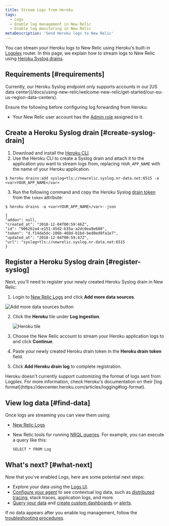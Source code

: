 ```yaml
---
title: Stream Logs from Heroku
tags:
  - Logs
  - Enable log management in New Relic
  - Enable log monitoring in New Relic
metaDescription: 'Send Heroku logs to New Relic'
---
```


You can stream your Heroku logs to New Relic using Heroku's built-in [Logplex](https://devcenter.heroku.com/articles/logplex) router. In this page, we explain how to stream logs to New Relic using [Heroku Syslog drains](https://devcenter.heroku.com/articles/log-drains#syslog-drains).


## Requirements [#requirements]

<Callout variant="important">
Currently, our Heroku Syslog endpoint only supports accounts in our [US data center](/docs/using-new-relic/welcome-new-relic/get-started/our-eu-us-region-data-centers).
</Callout>

Ensure the following before configuring log forwarding from Heroku:

- Your New Relic user account has the [Admin role](/docs/accounts/original-accounts-billing/original-users-roles/users-roles-original-user-model/#roles) assigned to it.

## Create a Heroku Syslog drain [#create-syslog-drain]

1. Download and install the [Heroku CLI](https://devcenter.heroku.com/articles/heroku-cli#download-and-install).
2. Use the Heroku CLI to create a Syslog drain and attach it to the application you want to stream logs from, replacing ```YOUR_APP_NAME``` with the name of your Heroku application.
  ```
  $ heroku drains:add syslog+tls://newrelic.syslog.nr-data.net:6515 -a <var>YOUR_APP_NAME</var>
  ```

3. Run the following command and copy the Heroku Syslog [drain token](https://devcenter.heroku.com/articles/log-drains#drain-tokens) from the ```token``` attribute:
  ```
  $ heroku drains -a <var>YOUR_APP_NAME</var>--json
  ```

  ```
  {
  "addon": null,
  "created_at": "2018-12-04T00:59:46Z",
  "id": "906262a4-e151-45d2-b35a-a2dc0ea9e688",
  "token": "d.f14da5dc-106b-468d-b1bd-bed0ed9fa1e7",
  "updated_at": "2018-12-04T00:59:47Z",
  "url": "syslog+tls://newrelic.syslog.nr-data.net:6515
 }
 ```

## Register a Heroku Syslog drain [#register-syslog]

Next, you'll need to register your newly created Heroku Syslog drain in New Relic:

1. Login to [New Relic Logs](https://one.newrelic.com/launcher/logger.log-launcher) and click **Add more data sources**.

 ![Add more data sources button](./images/add-data.png "Add more data sources button")

2. Click the **Heroku** tile under **Log ingestion**.

   ![Heroku tile](./images/heroku-tile.png "Heroku tile")

3. Choose the New Relic account to stream your Heroku application logs to and click **Continue**.
4. Paste your newly created Heroku drain token in the **Heroku drain token** field.
5. Click **Add Heroku drain log** to complete registration.

<Callout variant="important">
Heroku doesn't currently support customizing the format of logs sent from Logplex. For more information, check Heroku's documentation on their [log format](https://devcenter.heroku.com/articles/logging#log-format).
</Callout>

## View log data [#find-data]

Once logs are streaming you can view them using:

* [New Relic Logs](https://one.newrelic.com/launcher/logger.log-launcher)
* New Relic tools for running [NRQL queries](/docs/chart-builder/use-chart-builder/choose-data/use-advanced-nrql-mode-specify-data). For example, you can execute a query like this:

  ```
  SELECT * FROM Log
  ```

## What's next? [#what-next]

Now that you've enabled Logs, here are some potential next steps:

* Explore your data using the [Logs UI](/docs/explore-your-data-new-relic-logs-ui).
* [Configure your agent](/docs/logs/new-relic-logs/enable-logs-context/enable-logs-context-apm-agents) to see contextual log data, such as [distributed tracing](/docs/understand-dependencies/distributed-tracing/get-started/introduction-distributed-tracing), stack traces, application logs, and more.
* [Query your data](/docs/using-new-relic/data/understand-data/query-new-relic-data) and [create custom dashboards](/docs/dashboards/new-relic-one-dashboards/get-started/introduction-new-relic-one-dashboards) or [alerts](/docs/alerts/new-relic-alerts/configuring-alert-policies/create-edit-or-find-alert-policy).

If no data appears after you enable log management, follow the [troubleshooting procedures](/docs/logs/new-relic-logs/troubleshooting/no-data-appears-logs).
